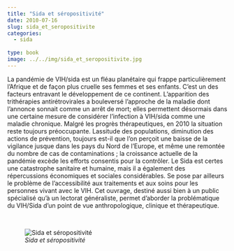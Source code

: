 ```yaml
---
title: "Sida et séropositivité"
date: 2010-07-16
slug: sida_et_seropositivite
categories:
  - sida
  
type: book
image: ../../img/sida_et_seropositivite.jpg
---
```


La pandémie de VIH/sida est un fléau planétaire qui frappe particulièrement l’Afrique et de façon plus cruelle ses femmes et ses enfants.
C’est un des facteurs entravant le développement de ce continent.
L’apparition des trithérapies antirétrovirales a bouleversé l’approche de la maladie dont l’annonce sonnait comme un arrêt de mort; elles permettent désormais dans une certaine mesure de considérer l’infection à VIH/sida comme une maladie chronique.
Malgré les progrès thérapeutiques, en 2010 la situation reste toujours préoccupante.
Lassitude des populations, diminution des actions de prévention, toujours est-il que l’on perçoit une baisse de la vigilance jusque dans les pays du Nord de l’Europe, et même une remontée du nombre de cas de contaminations ; la croissance actuelle de la pandémie excède les efforts consentis pour la contrôler.
Le Sida est certes une catastrophe sanitaire et humaine, mais il a également des répercussions économiques et sociales considérables.
Se pose par ailleurs le problème de l’accessibilité aux traitements et aux soins pour les personnes vivant avec le VIH.
Cet ouvrage, destiné aussi bien à un public spécialisé qu’à un lectorat généraliste, permet d’aborder la problématique du VIH/Sida d’un point de vue anthropologique, clinique et thérapeutique.

<br>

![_Sida et séropositivité_](../../img/sida_et_seropositivite.jpg)
